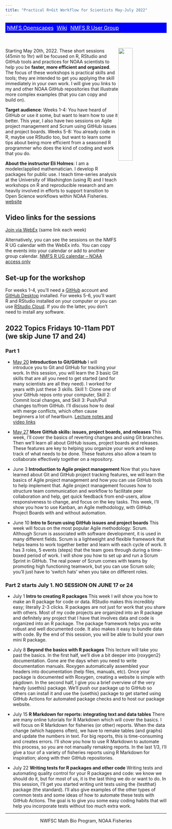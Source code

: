 ```yaml
---
title: "Practical R+Git Workflow for Scientists May-July 2022"
---
```


<table style="background-color: blue; width: 100%;">
<tr>
<td style="text-align:left; padding:5px;"><a style="color:white" href="http://nmfs-openscapes.github.io">NMFS Openscapes</a>
</td>
<td style="text-align:center; padding:5px;"><a style="color:white" href="https://github.com/nmfs-openscapes/.github/wiki">Wiki</a>
</td>
<td style="text-align:right; padding:5px;"><a style="color:white" href="https://nmfs-openscapes.github.io/NMFS-R-UG/">NMFS R User Group</a>
</td>
</tr>
</table>
<br>

<img style="float: right;" src="images/tools-logo-transparent.png" width=30%>

Starting May 20th, 2022. These short sessions (45min to 1hr) will be focused on R, RStudio and GitHub tools and practices for NOAA scientists to help you be **faster, more efficient and organized**. The focus of these workshops is practical skills and tools; they are intended to get you applying the skill immediately in your own work. I will give you links to my and other NOAA GitHub repositories that illustrate more complex examples (that you can copy and build on).

**Target audience**: Weeks 1-4: You have heard of GitHub or use it some, but want to learn how to use it better. This year, I also have two sessions on Agile project management and Scrum using GitHub issues and project boards. Weeks 5-8: You already code in R, maybe use RStudio too, but want to learn some tips about being more efficient from a seasoned R programmer who does the kind of coding and work that you do. 

**About the instructor Eli Holmes**: I am a modeler/applied mathematician. I develop R packages for public use. I teach time-series analysis at the University of Washington (using R) and I teach workshops on R and reproducible research and am heavily involved in efforts to support transition to Open Science workflows within NOAA Fisheries. [website](http://eeholmes.github.io/)

## Video links for the sessions

[Join via WebEx](https://noaanmfs-meets.webex.com/noaanmfs-meets/j.php?MTID=m78f662eb57d19d05c40c45a722d81d5e) (same link each week)

Alternatively, you can see the sessions on the NMFS R UG calendar with the WebEx info. You can copy the events into your calendar or add to another group calendar. [NMFS R UG calendar -- NOAA access only](https://calendar.google.com/calendar/u/0?cid=bm9hYS5nb3ZfNjByZm43bWw5cnBjaGw2M3ZzNGFmOW4wMThAZ3JvdXAuY2FsZW5kYXIuZ29vZ2xlLmNvbQ)

## Set-up for the workshop

For weeks 1-4, you'll need a [GitHub](https://github.com/) account and [GitHub Desktop](https://desktop.github.com/) installed. For weeks 5-6, you'll want R and RStudio  installed on your computer or you can use [RStudio Cloud](https://rstudio.cloud/). If you do the latter, you don't need to install any software.


## 2022 Topics Fridays 10-11am PDT (we skip June 17 and 24)

### Part 1

* [May 20](week1-introtogit.html) **Introduction to Git/GitHub** I will introduce you to Git and GitHub for tracking your work. In this session, you will learn the 3 basic Git skills that are all you need to get started (and for many scientists are all they need). I worked for years with just these 3 skills. Skill 1: Clone one of your GitHub repos onto your computer, Skill 2: Commit local changes, and Skill 3: Push/Pull changes to/from GitHub. I’ll discuss how to deal with merge conflicts, which often cause beginners a lot of heartburn.
[Lecture notes and video links](week1.html)

* [May 27](week2-github.html) **More GitHub skills: issues, project boards, and releases** This week, I'll cover the basics of reverting changes and using Git branches. Then we'll learn all about GitHub issues, project boards and releases. These features are key to helping you organize your work and keep track of what needs to be done. These features also allow a team to collaborate effectively together on a repository.  
<!-- [The lecture notes, discussion and videos](week2.html) -->

* June 3 **Introduction to Agile project management** Now that you have learned about Git and GitHub project tracking features, we will learn the basics of Agile project management and how you can use GitHub tools to help implement that. Agile project management focuses how to structure team communication and workflow to facilitate peer collaboration and help, get quick feedback from end-users, allow responsiveness to change, and focus on the key tasks. This week, I'll show you how to use Kanban, an Agile methodology, with GitHub Project Boards with and without automation.
<!-- [The lecture notes and discussion](week3.html) -->

* June 10 **Intro to Scrum using GitHub issues and project boards** This week will focus on the most popular Agile methodology: Scrum. Although Scrum is associated with software development, it is used in many different fields. Scrum is a lightweight and flexible framework that helps teams to work together better and learn with each cycle of work. It has 3 roles, 5 events (steps) that the team goes through during a time-boxed period of work. I will show you how to set up and run a Scrum Sprint in GitHub. The real power of Scrum comes with teams by promoting high functioning teamwork, but you can use Scrum solo; you’ll just have to ‘switch hats’ when you take on different roles.
<!-- [The lecture notes and discussion](week4.html) -->

### Part 2 starts July 1. NO SESSION ON JUNE 17 or 24

* July 1 **Intro to creating R packages** This week I will show you how to make an R package for code or data. RStudio makes this incredibly easy; literally 2-3 clicks. R packages are not just for work that you share with others. Most of my code projects are organized into an R package and definitely any project that I have that involves data and code is organized into an R package. The package framework helps you write robust and well documented code. It also makes it easy to bundle data with code. By the end of this session, you will be able to build your own mini R package.
<!-- [The lecture notes and discussion](week5.html) -->

* July 8 **Beyond the basics with R packages** This lecture will take you past the basics. In the first half, we'll dive a bit deeper into {roxygen2} documentation. Gone are the days when you need to write documentation manuals. Roxygen  automatically assembled your headers into documentation (help files, manuals, etc). Once your package is documented with Roxygen, creating a website is simple with pkgdown. In the second half, I give you a brief overview of the very handy {usethis} package. We'll push our package up to GitHub so others can install it and use the {usethis} package to get started using GitHub Actions for automated package checks and to host our package website. 
<!-- [The lecture notes and discussion](week6.html) -->

* July 15 **R Markdown for reports: integrating text and data tables** There are many online tutorials for R Markdown which will cover the basics. I will focus on R Markdown for fisheries (or other) reports. When the data change (which happens often), we have to remake tables (and graphs) and update the numbers in text. For big reports, this is time-consuming and creates errors. I'll show you how to use R Markdown to automate this process, so you are not manually remaking reports. In the last 1/3, I’ll give a tour of a variety of fisheries reports using R Markdown for inspiration; along with their GitHub repositories.
<!-- [The lecture notes and discussion](week7.html) -->

* July 22 **Writing tests for R packages and other code** 
Writing tests and automating quality control for your R packages and code: we know we should do it, but for most of us, it is the last thing we do or want to do. In this session, I’ll get you started writing unit tests using the {testthat} package (the standard). I’ll also give examples of the other types of common tests and some ideas of how to automate these tests with GitHub Actions. The goal is to give you some easy coding habits that will help you incorporate tests without too much extra work.
<!-- [The lecture notes and discussion](week8.html) -->

<hr>

<div style="text-align: center">
<i class="fas fa-cubes"></i> NWFSC Math Bio Program, NOAA Fisheries <i class="fas fa-cubes"></i>
</div>
